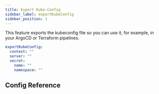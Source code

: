 ```yaml
---
title: Export Kube-Config
sidebar_label: exportKubeConfig
sidebar_position: 1
---
```



This feature exports the kubeconfig file so you can use it, for example, in your ArgoCD or Terraform pipelines.

```yaml
exportKubeConfig:
  context: ""
  server: ""
  secret:
    name: ""
    namespace: ""
```

## Config Reference

<ExportKubeConfig />